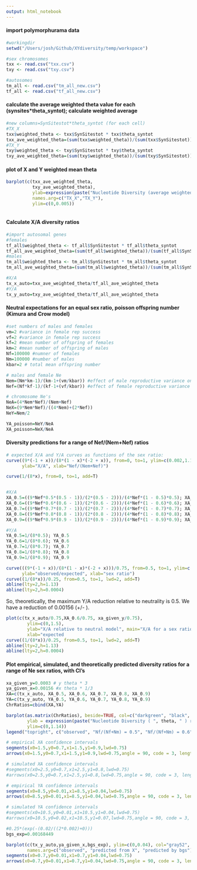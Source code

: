 ```yaml
---
output: html_notebook
---
```

#### import polymorphurama data
```r
#workingdir
setwd("/Users/josh/Github/XYdiversity/temp/workspace")

#sex chromosomes
txx <- read.csv("txx.csv")
txy <- read.csv("txy.csv")

#autosomes
tm_all <- read.csv("tm_all_new.csv")
tf_all <- read.csv("tf_all_new.csv")

```

#### calculate the average weighted theta value for each (synsites*theta_syntot); calculate weighted average
```r
#new columns=SynSitestot*theta_syntot (for each cell)
#TX_X
txx$weighted_theta <- txx$SynSitestot * txx$theta_syntot            
txx_ave_weighted_theta=(sum(txx$weighted_theta))/(sum(txx$SynSitestot))
#TX_Y
txy$weighted_theta <- txy$SynSitestot * txy$theta_syntot            
txy_ave_weighted_theta=(sum(txy$weighted_theta))/(sum(txy$SynSitestot))
```


#### plot of X and Y weighted mean theta
```r
barplot(c(txx_ave_weighted_theta,
          txy_ave_weighted_theta),
          ylab=expression(paste("Nucleotide Diversity (average weighted ", theta, " )")),
          names.arg=c("TX_X","TX_Y"),
          ylim=c(0,0.005))
```

```r

```


#### Calculate X/A diversity ratios

```r
#import autosomal genes
#females
tf_all$weighted_theta <- tf_all$SynSitestot * tf_all$theta_syntot            
tf_all_ave_weighted_theta=(sum(tf_all$weighted_theta))/(sum(tf_all$SynSitestot))
#males
tm_all$weighted_theta <- tm_all$SynSitestot * tm_all$theta_syntot            
tm_all_ave_weighted_theta=(sum(tm_all$weighted_theta))/(sum(tm_all$SynSitestot))

#X/A
tx_x_auto=txx_ave_weighted_theta/tf_all_ave_weighted_theta
#Y/A 
tx_y_auto=txy_ave_weighted_theta/tf_all_ave_weighted_theta

```


#### Neutral expectations for an equal sex ratio, poisson offspring number (Kimura and Crow model)

```r
#set numbers of males and females
vm=2 #variance in female rep success
vf=2 #variance in female rep success
kf=2 #mean number of offspring of females
km=2 #mean number of offspring of males
Nf=100000 #numner of females
Nm=100000 #number of males
kbar=2 # total mean offspring number

# males and female Ne
Nem=(Nm*km-1)/(km-1+(vm/kbar)) #effect of male reproductive variance on female Ne
Nef=(Nf*kf-1)/(kf-1+(vf/kbar)) #effect of female reproductive variance on female Ne

# chromosome Ne's
NeA=(4*Nem*Nef)/(Nem+Nef)
NeX=(9*Nem*Nef)/((4*Nem)+(2*Nef))
NeY=Nem/2

YA_poisson=NeY/NeA
XA_poisson=NeX/NeA

```


#### Diversity predictions for a range of Nef/(Nem+Nef) ratios
```r
# expected X/A and Y/A curves as functions of the sex ratio:
curve((9*(-1 + x))/(8*(1 - x)*(-2 + x)), from=0, to=1, ylim=c(0.002,1.12),
      ylab="X/A", xlab="Nef/(Nem+Nef)")

curve(1/(8*x), from=0, to=1, add=T)


#X/A
XA_0.5=((9*Nef*0.5*(0.5 - 1))/(2*(0.5 - 2)))/(4*Nef*(1 - 0.5)*0.5); XA_0.5
XA_0.6=((9*Nef*0.6*(0.6 - 1))/(2*(0.6 - 2)))/(4*Nef*(1 - 0.6)*0.6); XA_0.6
XA_0.7=((9*Nef*0.7*(0.7 - 1))/(2*(0.7 - 2)))/(4*Nef*(1 - 0.7)*0.7); XA_0.7
XA_0.8=((9*Nef*0.8*(0.8 - 1))/(2*(0.8 - 2)))/(4*Nef*(1 - 0.8)*0.8); XA_0.8
XA_0.9=((9*Nef*0.9*(0.9 - 1))/(2*(0.9 - 2)))/(4*Nef*(1 - 0.9)*0.9); XA_0.9

#Y/A
YA_0.5=1/(8*0.5); YA_0.5
YA_0.6=1/(8*0.6); YA_0.6
YA_0.7=1/(8*0.7); YA_0.7
YA_0.8=1/(8*0.8); YA_0.8
YA_0.9=1/(8*0.9); YA_0.9

curve(((9*(-1 + x))/(8*(1 - x)*(-2 + x)))/0.75, from=0.5, to=1, ylim=c(0,1.5), lwd=2, 
      ylab="observed/expected", xlab="sex ratio")
curve((1/(8*x))/0.25, from=0.5, to=1, lwd=2, add=T)
abline(lty=2,h=1.13)
abline(lty=2,h=0.0004)

```

So, theoretically, the maximum Y/A reduction relative to neutrality is 0.5. We have a reduction of 0.00156 (+/- ).

```r

plot(c(tx_x_auto/0.75,XA_0.6/0.75, xa_given_y/0.75),
        ylim=c(0,1.5),
        ylab="X/A relative to neutral model", main="X/A for a sex ratio of 0.6", 
        xlab="expected                                                      observed")
curve((1/(8*x))/0.25, from=0.5, to=1, lwd=2, add=T)
abline(lty=2,h=1.13)
abline(lty=2,h=0.0004)


```


#### Plot empirical, simulated, and theoretically predicted diversity ratios for a range of Ne sex ratios, with CI's
```r

xa_given_y=0.0003 # y theta * 3
ya_given_x=0.00156 #x theta * 1/3
XA=c(tx_x_auto, XA_0.5, XA_0.6, XA_0.7, XA_0.8, XA_0.9)
YA=c(tx_y_auto, YA_0.5, YA_0.6, YA_0.7, YA_0.8, YA_0.9)
ChrRatios=cbind(XA,YA)

barplot(as.matrix(ChrRatios), beside=TRUE, col=c("darkgreen", "black", "gray22","gray73","gray87","gray93","darkgreen","black", "gray22","gray73","gray87", "gray93"),
        ylab = expression(paste("Nucleotide Diversity ( ", theta, " ) ratio")),
        ylim=c(0,1.14))
legend("topright", c("observed", "Nf/(Nf+Nm) = 0.5", "Nf/(Nf+Nm) = 0.6", "Nf/(Nf+Nm) = 0.7", "Nf/(Nf+Nm) = 0.8", "Nf/(Nf+Nm) = 0.9"), fill=c("darkgreen", "black", "gray22","gray73","gray87", "gray93"), box.lty=0, cex=0.7)

# empirical XA confidence intervals
segments(x0=1.5,y0=0.7,x1=1.5,y1=0.9,lwd=0.75)
arrows(x0=1.5,y0=0.7,x1=1.5,y1=0.9,lwd=0.75,angle = 90, code = 3, length = 0.04)

# simulated XA confidence intervals
#segments(x0=2.5,y0=0.7,x1=2.5,y1=0.8,lwd=0.75)
#arrows(x0=2.5,y0=0.7,x1=2.5,y1=0.8,lwd=0.75,angle = 90, code = 3, length = 0.04)

# empirical YA confidence intervals
segments(x0=8.5,y0=0.01,x1=8.5,y1=0.04,lwd=0.75)
arrows(x0=8.5,y0=0.01,x1=8.5,y1=0.04,lwd=0.75,angle = 90, code = 3, length = 0.04)

# simulated YA confidence intervals
#segments(x0=10.5,y0=0.01,x1=10.5,y1=0.04,lwd=0.75)
#arrows(x0=10.5,y0=0.02,x1=10.5,y1=0.07,lwd=0.75,angle = 90, code = 3, length = 0.04)

```


```r
#0.25*(exp(-(0.02/((2*0.002)+0)))
bgs_exp=0.00168449

barplot(c(tx_y_auto,ya_given_x,bgs_exp), ylim=c(0,0.04), col="gray52", ylab="Y/A",
        names.arg=c("observed", "predicted from X", "predicted by bgs"), cex.names=0.75)
segments(x0=0.7,y0=0.01,x1=0.7,y1=0.04,lwd=0.75)
arrows(x0=0.7,y0=0.01,x1=0.7,y1=0.04,lwd=0.75,angle = 90, code = 3, length = 0.04)

```

